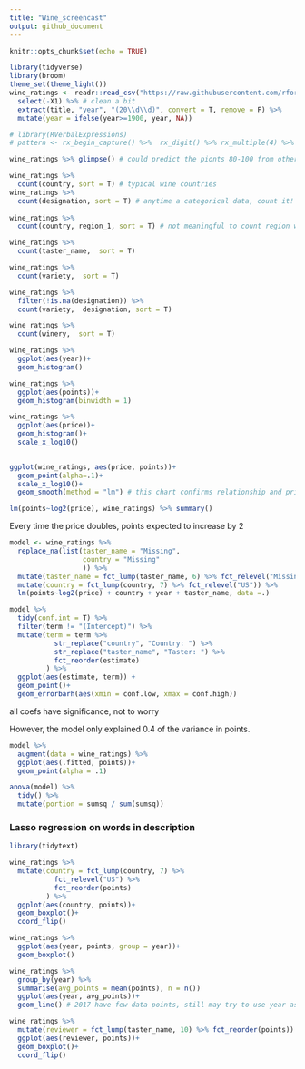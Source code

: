 ```yaml
---
title: "Wine_screencast"
output: github_document
---
```


```r
knitr::opts_chunk$set(echo = TRUE)
```
```r
library(tidyverse)
library(broom)
theme_set(theme_light())
wine_ratings <- readr::read_csv("https://raw.githubusercontent.com/rfordatascience/tidytuesday/master/data/2019/2019-05-28/winemag-data-130k-v2.csv") %>% 
  select(-X1) %>% # clean a bit
  extract(title, "year", "(20\\d\\d)", convert = T, remove = F) %>% 
  mutate(year = ifelse(year>=1900, year, NA))
```

```r
# library(RVerbalExpressions) 
# pattern <- rx_begin_capture() %>%  rx_digit() %>% rx_multiple(4) %>% rx_end_capture()
```


```r
wine_ratings %>% glimpse() # could predict the pionts 80-100 from other information
```

```r
wine_ratings %>% 
  count(country, sort = T) # typical wine countries
wine_ratings %>% 
  count(designation, sort = T) # anytime a categorical data, count it!
  
wine_ratings %>% 
  count(country, region_1, sort = T) # not meaningful to count region without country

wine_ratings %>% 
  count(taster_name,  sort = T) 

wine_ratings %>% 
  count(variety,  sort = T) 

wine_ratings %>% 
  filter(!is.na(designation)) %>% 
  count(variety,  designation, sort = T) 

wine_ratings %>% 
  count(winery,  sort = T) 

wine_ratings %>%
  ggplot(aes(year))+
  geom_histogram()

wine_ratings %>%
  ggplot(aes(points))+
  geom_histogram(binwidth = 1)

wine_ratings %>% 
  ggplot(aes(price))+
  geom_histogram()+
  scale_x_log10()
 
```
```r
ggplot(wine_ratings, aes(price, points))+
  geom_point(alpha=.1)+
  scale_x_log10()+
  geom_smooth(method = "lm") # this chart confirms relationship and price should be a predictor

lm(points~log2(price), wine_ratings) %>% summary()
```
Every time the price doubles, points expected to increase by 2
```r

model <- wine_ratings %>% 
  replace_na(list(taster_name = "Missing",
                  country = "Missing"
                  )) %>% 
  mutate(taster_name = fct_lump(taster_name, 6) %>% fct_relevel("Missing")) %>%   
  mutate(country = fct_lump(country, 7) %>% fct_relevel("US")) %>% 
  lm(points~log2(price) + country + year + taster_name, data =.) 

model %>% 
  tidy(conf.int = T) %>% 
  filter(term != "(Intercept)") %>% 
  mutate(term = term %>%
           str_replace("country", "Country: ") %>%
           str_replace("taster_name", "Taster: ") %>% 
           fct_reorder(estimate)
         ) %>%
  ggplot(aes(estimate, term)) +
  geom_point()+
  geom_errorbarh(aes(xmin = conf.low, xmax = conf.high))

```

all coefs have significance, not to worry

However, the model only explained 0.4 of the variance in points. 

```r
model %>% 
  augment(data = wine_ratings) %>% 
  ggplot(aes(.fitted, points))+
  geom_point(alpha = .1)

anova(model) %>% 
  tidy() %>% 
  mutate(portion = sumsq / sum(sumsq))
```
### Lasso regression on words in description
```r
library(tidytext)
```


```r
wine_ratings %>% 
  mutate(country = fct_lump(country, 7) %>% 
           fct_relevel("US") %>% 
           fct_reorder(points)
         ) %>% 
  ggplot(aes(country, points))+
  geom_boxplot()+
  coord_flip()

wine_ratings %>% 
  ggplot(aes(year, points, group = year))+
  geom_boxplot()

wine_ratings %>% 
  group_by(year) %>% 
  summarise(avg_points = mean(points), n = n())  
  ggplot(aes(year, avg_points))+
  geom_line() # 2017 have few data points, still may try to use year as predictor

wine_ratings %>% 
  mutate(reviewer = fct_lump(taster_name, 10) %>% fct_reorder(points)) %>% 
  ggplot(aes(reviewer, points))+
  geom_boxplot()+
  coord_flip()
```

